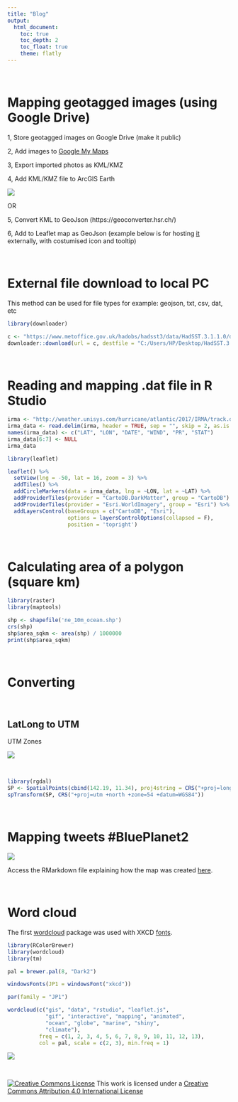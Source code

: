 ---
title: "Blog"
output: 
  html_document:
    toc: true
    toc_depth: 2
    toc_float: true
    theme: flatly
---

$~$

# Mapping geotagged images (using Google Drive)


1, Store geotagged images on Google Drive (make it public)

2, Add images to [Google My Maps](https://support.google.com/mymaps/answer/3024454?co=GENIE.Platform%3DDesktop&hl=en)

3, Export imported photos as KML/KMZ

4, Add KML/KMZ file to ArcGIS Earth

![](http://marinespatialviz.github.io/marinespatialviz/images/arcearth.png)

OR

5, Convert KML to GeoJson (https://geoconverter.hsr.ch/)

6, Add to Leaflet map as GeoJson (example below is for hosting [it](https://marinespatialviz.github.io/marinespatialviz/leaflet.html#external_geojson) externally, with costumised icon and tooltip)

<script async src="https://jsfiddle.net/WandaBodnar/xyhteqak/3/embed/js,html,css,result/dark/"></script>

$~$

# External file download to local PC

This method can be used for file types for example: geojson, txt, csv, dat, etc

```{r results = 'hide'}
library(downloader)

c <- "https://www.metoffice.gov.uk/hadobs/hadsst3/data/HadSST.3.1.1.0/diagnostics/HadSST.3.1.1.0_annual_globe_ts.txt"
downloader::download(url = c, destfile = "C:/Users/HP/Desktop/HadSST.3.1.1.0_annual_globe_ts.txt")
```

$~$

# Reading and mapping .dat file in R Studio

```{r results = 'hide'}
irma <- "http://weather.unisys.com/hurricane/atlantic/2017/IRMA/track.dat"
irma_data <- read.delim(irma, header = TRUE, sep = "", skip = 2, as.is = TRUE)
names(irma_data) <- c("LAT", "LON", "DATE", "WIND", "PR", "STAT")
irma_data[6:7] <- NULL
irma_data

library(leaflet)

leaflet() %>%
  setView(lng = -50, lat = 16, zoom = 3) %>%
  addTiles() %>%
  addCircleMarkers(data = irma_data, lng = ~LON, lat = ~LAT) %>%
  addProviderTiles(provider = "CartoDB.DarkMatter", group = "CartoDB") %>%
  addProviderTiles(provider = "Esri.WorldImagery", group = "Esri") %>%
  addLayersControl(baseGroups = c("CartoDB", "Esri"),
                   options = layersControlOptions(collapsed = F), 
                   position = 'topright')
```

$~$

# Calculating area of a polygon (square km)

```{r message = FALSE}

library(raster)
library(maptools)

shp <- shapefile('ne_10m_ocean.shp')
crs(shp)
shp$area_sqkm <- area(shp) / 1000000
print(shp$area_sqkm)
```

$~$

# Converting

$~$

## LatLong to UTM

UTM Zones

![](https://upload.wikimedia.org/wikipedia/commons/e/ed/Utm-zones.jpg)

$~$

```{r message = FALSE}
library(rgdal)
SP <- SpatialPoints(cbind(142.19, 11.34), proj4string = CRS("+proj=longlat"))
spTransform(SP, CRS("+proj=utm +north +zone=54 +datum=WGS84"))
```

$~$

# Mapping tweets #BluePlanet2

![](http://marinespatialviz.github.io/marinespatialviz/images/blueplanet2.gif)

Access the RMarkdown file explaining how the map was created [here](https://marinespatialviz.github.io/marinespatialviz/blog/tweets.Rmd).

$~$

# Word cloud

The first [wordcloud](https://cran.r-project.org/web/packages/wordcloud/wordcloud.pdf) package was used with XKCD [fonts](http://simonsoftware.se/other/xkcd.ttf). 

```{r message = FALSE, results = 'hide'}
library(RColorBrewer)
library(wordcloud)
library(tm)

pal = brewer.pal(8, "Dark2")

windowsFonts(JP1 = windowsFont("xkcd"))

par(family = "JP1")

wordcloud(c("gis", "data", "rstudio", "leaflet.js", 
            "gif", "interactive", "mapping", "animated", 
            "ocean", "globe", "marine", "shiny", 
            "climate"),
          freq = c(1, 2, 3, 4, 5, 6, 7, 8, 9, 10, 11, 12, 13), 
          col = pal, scale = c(2, 3), min.freq = 1)
```
![](https://marinespatialviz.github.io/marinespatialviz/images/wordcloud.png)

$~$

<a rel="license" href="http://creativecommons.org/licenses/by/4.0/"><img alt="Creative Commons License" style="border-width:0" src="https://i.creativecommons.org/l/by/4.0/88x31.png" /></a> This work is licensed under a <a rel="license" href="http://creativecommons.org/licenses/by/4.0/">Creative Commons Attribution 4.0 International License</a>